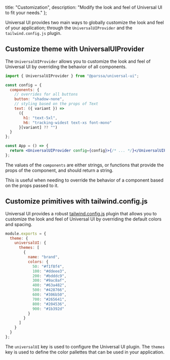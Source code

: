 
  title: "Customization",
  description: "Modify the look and feel of Universal UI to fit your needs."
};

Universal UI provides two main ways to globally customize the look and feel of your application; through the `UniversalUIProvider` and the `tailwind.config.js` plugin.

## Customize theme with UniversalUIProvider

The `UniversalUIProvider` allows you to customize the look and feel of Universal UI by overriding the behavior of all components.

```jsx
import { UniversalUIProvider } from "@parssa/universal-ui";

const config = {
  components: {
    // overrides for all buttons
    button: "shadow-none",
    // styling based on the props of Text
    text: ({ variant }) =>
      ({
        h1: "text-5xl",
        h6: "tracking-widest text-xs font-mono"
      }[variant] ?? "")
  }
};

const App = () => {
  return <UniversalUIProvider config={config}>{/* ... */}</UniversalUIProvider>;
};
```

The values of the `components` are either strings, or functions that provide the props of the component, and should return a string.

This is useful when needing to override the behavior of a component based on the props passed to it.

## Customize primitives with tailwind.config.js

Universal UI provides a robust [tailwind.config.js](https://tailwindcss.com/docs/configuration) plugin that allows you to customize the look and feel of Universal UI by overriding the default colors and spacing.

```js
module.exports = {
  theme: {
    universalUI: {
      themes: [
        {
          name: "brand",
          colors: {
            50: "#f1f8f4",
            100: "#ddeee3",
            200: "#bdddc9",
            300: "#9ac8af",
            400: "#63a482",
            500: "#428766",
            600: "#306b50",
            700: "#265641",
            800: "#204536",
            900: "#1b392d"
          }
        }
      ]
    }
  }
};
```

The `universalUI` key is used to configure the Universal UI plugin. The `themes` key is used to define the color pallettes that can be used in your application.

